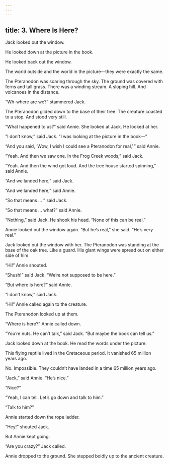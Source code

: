 ```yaml
---
---
---
```

title: 3. Where Is Here?
---



Jack looked out the window.

He looked down at the picture in the book.

He looked back out the window.

The world outside and the world in the picture—they were exactly the same.

The Pteranodon was soaring through the sky. The ground was covered with ferns and tall grass. There was a winding stream. A sloping hill. And volcanoes in the distance.

“Wh-where are we?” stammered Jack.

The Pteranodon glided down to the base of their tree. The creature coasted to a stop. And stood very still.

“What happened to us?” said Annie. She looked at Jack. He looked at her.

“I don’t know,” said Jack. “I was looking at the picture in the book—”

“And you said, ‘Wow, I wish I could see a Pteranodon for real,’ ” said Annie.

“Yeah. And then we saw one. In the Frog Creek woods,” said Jack.

“Yeah. And then the wind got loud. And the tree house started spinning,” said Annie.

“And we landed here,” said Jack.

“And we landed here,” said Annie.

“So that means … ” said Jack.

“So that means … what?” said Annie.

“Nothing,” said Jack. He shook his head. “None of this can be real.”

Annie looked out the window again. “But he’s real,” she said. “He’s very real.”

Jack looked out the window with her. The Pteranodon was standing at the base of the oak tree. Like a guard. His giant wings were spread out on either side of him.

“Hi!” Annie shouted.

“Shush!” said Jack. “We’re not supposed to be here.”

“But where is here?” said Annie.

“I don’t know,” said Jack.

“Hi!” Annie called again to the creature.

The Pteranodon looked up at them.

“Where is here?” Annie called down.

“You’re nuts. He can’t talk,” said Jack. “But maybe the book can tell us.”

Jack looked down at the book. He read the words under the picture:

This flying reptile lived in the Cretaceous period. It vanished 65 million years ago.



No. Impossible. They couldn’t have landed in a time 65 million years ago.

“Jack,” said Annie. “He’s nice.”

“Nice?”

“Yeah, I can tell. Let’s go down and talk to him.”

“Talk to him?”

Annie started down the rope ladder.

“Hey!” shouted Jack.

But Annie kept going.

“Are you crazy?” Jack called.

Annie dropped to the ground. She stepped boldly up to the ancient creature.